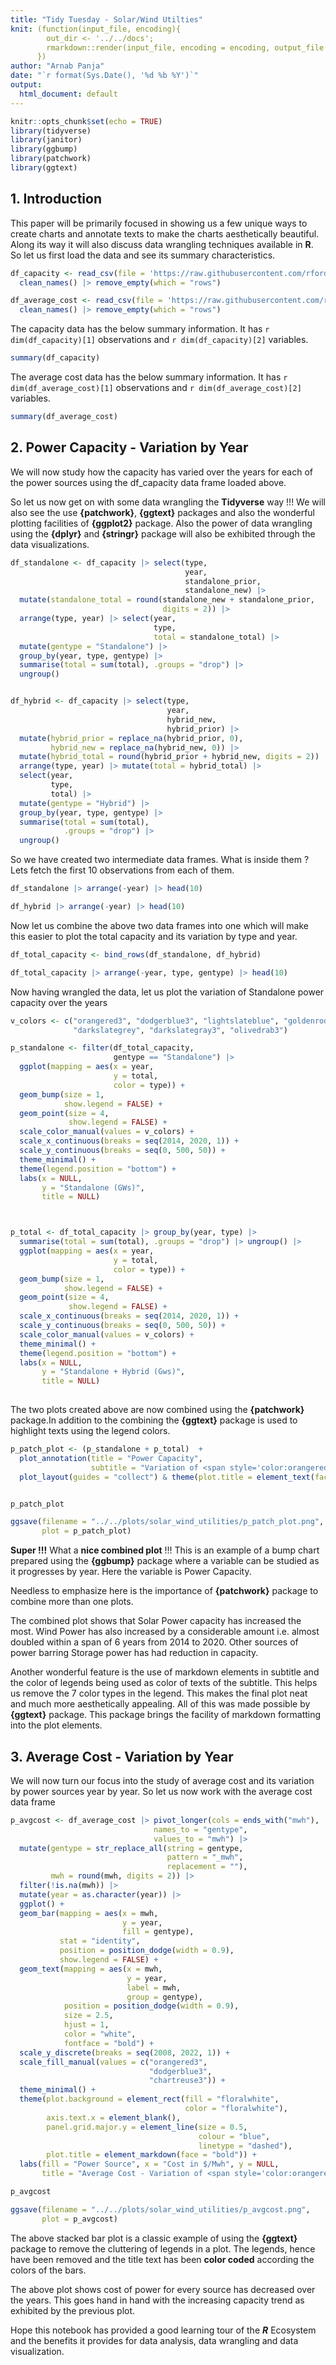 ```yaml
---
title: "Tidy Tuesday - Solar/Wind Utilties"
knit: (function(input_file, encoding){
        out_dir <- '../../docs';
        rmarkdown::render(input_file, encoding = encoding, output_file =               file.path(dirname(input_file), out_dir, 'index.html'))   
      })
author: "Arnab Panja"
date: "`r format(Sys.Date(), '%d %b %Y')`"
output:
  html_document: default
---
```


```r
knitr::opts_chunk$set(echo = TRUE)
library(tidyverse)
library(janitor)
library(ggbump)
library(patchwork)
library(ggtext)
```

## 1. Introduction 

This paper will be primarily focused in showing us a few unique ways to create charts and annotate texts to make the charts aesthetically beautiful. Along its way it will also discuss data wrangling techniques available in **R**. So let us first load the data and see its summary characteristics. 

```r

df_capacity <- read_csv(file = 'https://raw.githubusercontent.com/rfordatascience/tidytuesday/master/data/2022/2022-05-03/capacity.csv', col_types = cols()) |> 
  clean_names() |> remove_empty(which = "rows")

df_average_cost <- read_csv(file = 'https://raw.githubusercontent.com/rfordatascience/tidytuesday/master/data/2022/2022-05-03/average_cost.csv', col_types = cols()) |> 
  clean_names() |> remove_empty(which = "rows")


```

The capacity data has the below summary information. It has `r dim(df_capacity)[1]` observations and `r dim(df_capacity)[2]` variables.  

```r

summary(df_capacity)

```

The average cost data has the below summary information. It has `r dim(df_average_cost)[1]` observations and `r dim(df_average_cost)[2]` variables. 

```r

summary(df_average_cost)

```

## 2. Power Capacity - Variation by Year 


We will now study how the capacity has varied over the years for each of the power sources using the df_capacity data frame loaded above. 

So let us now get on with some data wrangling the **Tidyverse** way !!! We will also see the use **{patchwork}**, **{ggtext}** packages and also the wonderful plotting facilities of **{ggplot2}** package. Also the power of data wrangling using the **{dplyr}** and **{stringr}** package will also be exhibited through the data visualizations. 

```r

df_standalone <- df_capacity |> select(type, 
                                       year, 
                                       standalone_prior, 
                                       standalone_new) |> 
  mutate(standalone_total = round(standalone_new + standalone_prior, 
                                  digits = 2)) |> 
  arrange(type, year) |> select(year, 
                                type, 
                                total = standalone_total) |>   
  mutate(gentype = "Standalone") |> 
  group_by(year, type, gentype) |> 
  summarise(total = sum(total), .groups = "drop") |>   
  ungroup()


df_hybrid <- df_capacity |> select(type, 
                                   year, 
                                   hybrid_new, 
                                   hybrid_prior) |>
  mutate(hybrid_prior = replace_na(hybrid_prior, 0), 
         hybrid_new = replace_na(hybrid_new, 0)) |> 
  mutate(hybrid_total = round(hybrid_prior + hybrid_new, digits = 2)) |> 
  arrange(type, year) |> mutate(total = hybrid_total) |> 
  select(year, 
         type, 
         total) |> 
  mutate(gentype = "Hybrid") |> 
  group_by(year, type, gentype) |> 
  summarise(total = sum(total), 
            .groups = "drop") |> 
  ungroup()

```

So we have created two intermediate data frames. What is inside them ? Lets fetch the first 10 observations from each of them. 

```r

df_standalone |> arrange(-year) |> head(10)

```

```r

df_hybrid |> arrange(-year) |> head(10)

```
Now let us combine the above two data frames into one which will make this easier to plot the total capacity and its variation by type and year. 

```r

df_total_capacity <- bind_rows(df_standalone, df_hybrid)

df_total_capacity |> arrange(-year, type, gentype) |> head(10)

```

Now having wrangled the data, let us plot the variation of Standalone power capacity over the years 

```r

v_colors <- c("orangered3", "dodgerblue3", "lightslateblue", "goldenrod3", 
              "darkslategrey", "darkslategray3", "olivedrab3")

p_standalone <- filter(df_total_capacity, 
                       gentype == "Standalone") |> 
  ggplot(mapping = aes(x = year, 
                       y = total, 
                       color = type)) + 
  geom_bump(size = 1, 
            show.legend = FALSE) + 
  geom_point(size = 4, 
             show.legend = FALSE) + 
  scale_color_manual(values = v_colors) + 
  scale_x_continuous(breaks = seq(2014, 2020, 1)) + 
  scale_y_continuous(breaks = seq(0, 500, 50)) + 
  theme_minimal() + 
  theme(legend.position = "bottom") + 
  labs(x = NULL, 
       y = "Standalone (GWs)", 
       title = NULL)



p_total <- df_total_capacity |> group_by(year, type) |> 
  summarise(total = sum(total), .groups = "drop") |> ungroup() |> 
  ggplot(mapping = aes(x = year, 
                       y = total, 
                       color = type)) + 
  geom_bump(size = 1, 
            show.legend = FALSE) + 
  geom_point(size = 4, 
             show.legend = FALSE) + 
  scale_x_continuous(breaks = seq(2014, 2020, 1)) + 
  scale_y_continuous(breaks = seq(0, 500, 50)) + 
  scale_color_manual(values = v_colors) + 
  theme_minimal() + 
  theme(legend.position = "bottom") + 
  labs(x = NULL, 
       y = "Standalone + Hybrid (Gws)", 
       title = NULL)
  
```

The two plots created above are now combined using the **{patchwork}** package.In addition to the combining the **{ggtext}** package is used to highlight texts using the legend colors.  

```r

p_patch_plot <- (p_standalone + p_total)  + 
  plot_annotation(title = "Power Capacity", 
                  subtitle = "Variation of <span style='color:orangered3;'>**Coal**</span>, <span style='color:dodgerblue3;'>**Gas**</span>, <span style='color:lightslateblue;'>**Nuclear**</span>, <span style='color:darkslategrey;'>**Solar**</span>, <span style='color:goldenrod3;'>**Other**</span>, <span style='color:olivedrab3;'>**Wind**</span>, <span style='color:darkslategray3;'>**Storage**</span> Power by Year") + 
  plot_layout(guides = "collect") & theme(plot.title = element_text(face = "bold"), plot.subtitle = element_markdown(), plot.background = element_rect(fill = "floralwhite", colour = "floralwhite"))


p_patch_plot

```

```r

ggsave(filename = "../../plots/solar_wind_utilities/p_patch_plot.png", 
       plot = p_patch_plot)

```


**Super !!!** What a **nice combined plot** !!! 
This is an example of a bump chart prepared using the **{ggbump}** package where a variable can be studied as it progresses by year. Here the variable is Power Capacity.  

Needless to emphasize here is the importance of **{patchwork}** package to combine more than one plots. 

The combined plot shows that Solar Power capacity has increased the most. Wind Power has also increased by a considerable amount i.e. almost doubled within a span of 6 years from 2014 to 2020. Other sources of power barring Storage power has had reduction in capacity. 

Another wonderful feature is the use of markdown elements in subtitle and the color of legends being used as color of texts of the subtitle. This helps us remove the 7 color types in the legend. This makes the final plot neat and much more aesthetically appealing. All of this was made possible by **{ggtext}** package. This package brings the facility of markdown formatting into the plot elements. 



## 3. Average Cost - Variation by Year 

We will now turn our focus into the study of average cost and its variation by power sources year by year. So let us now work with the average cost data frame

```r

p_avgcost <- df_average_cost |> pivot_longer(cols = ends_with("mwh"), 
                                names_to = "gentype", 
                                values_to = "mwh") |> 
  mutate(gentype = str_replace_all(string = gentype, 
                                   pattern = "_mwh", 
                                   replacement = ""), 
         mwh = round(mwh, digits = 2)) |> 
  filter(!is.na(mwh)) |> 
  mutate(year = as.character(year)) |> 
  ggplot() + 
  geom_bar(mapping = aes(x = mwh, 
                         y = year, 
                         fill = gentype), 
           stat = "identity", 
           position = position_dodge(width = 0.9), 
           show.legend = FALSE) + 
  geom_text(mapping = aes(x = mwh, 
                          y = year, 
                          label = mwh, 
                          group = gentype), 
            position = position_dodge(width = 0.9), 
            size = 2.5, 
            hjust = 1, 
            color = "white", 
            fontface = "bold") + 
  scale_y_discrete(breaks = seq(2008, 2022, 1)) + 
  scale_fill_manual(values = c("orangered3", 
                               "dodgerblue3", 
                               "chartreuse3")) + 
  theme_minimal() + 
  theme(plot.background = element_rect(fill = "floralwhite", 
                                       color = "floralwhite"), 
        axis.text.x = element_blank(), 
        panel.grid.major.y = element_line(size = 0.5, 
                                          colour = "blue", 
                                          linetype = "dashed"), 
        plot.title = element_markdown(face = "bold")) + 
  labs(fill = "Power Source", x = "Cost in $/Mwh", y = NULL, 
       title = "Average Cost - Variation of <span style='color:orangered3;'>Gas</span>, <span style='color:dodgerblue3;'>Solar</span>, <span style='color:chartreuse3;'>Wind</span> Power by Year")

p_avgcost

```


```r

ggsave(filename = "../../plots/solar_wind_utilities/p_avgcost.png", 
       plot = p_avgcost)

```

The above stacked bar plot is a classic example of using the **{ggtext}** package to remove the cluttering of legends in a plot. The legends, hence have been removed and the title text has been **color coded** according the colors of the bars. 

The above plot shows cost of power for every source has decreased over the years. This goes hand in hand with the increasing capacity trend as exhibited by the previous plot. 

Hope this notebook has provided a good learning tour of the **_R_** Ecosystem and the benefits it provides for data analysis, data wrangling and data visualization.


